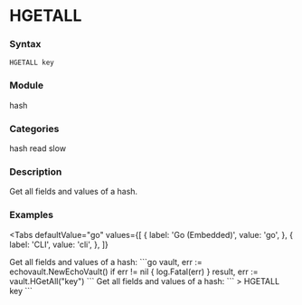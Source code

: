 
# HGETALL

### Syntax
```
HGETALL key
```

### Module
<span className="acl-category">hash</span>

### Categories 
<span className="acl-category">hash</span>
<span className="acl-category">read</span>
<span className="acl-category">slow</span>

### Description 
Get all fields and values of a hash.

### Examples

<Tabs
  defaultValue="go"
  values={[
    { label: 'Go (Embedded)', value: 'go', },
    { label: 'CLI', value: 'cli', },
  ]}
>
  <TabItem value="go">
    Get all fields and values of a hash:
    ```go
    vault, err := echovault.NewEchoVault()
    if err != nil {
      log.Fatal(err)
    }
    result, err := vault.HGetAll("key")
    ```   
  </TabItem>
  <TabItem value="cli">
    Get all fields and values of a hash:
    ```
    > HGETALL key
    ```
  </TabItem>
</Tabs>

